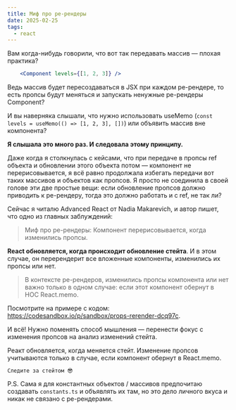 ```yaml
---
title: Миф про ре-рендеры
date: 2025-02-25
tags:
  - react
---
```


Вам когда-нибудь говорили, что вот так передавать массив — плохая практика?

```jsx
    <Component levels={[1, 2, 3]} />
```
Ведь массив будет пересоздаваться в JSX при каждом ре-рендере, то есть пропсы
будут меняться и запускать ненужные ре-рендеры Component?

И вы наверняка слышали, что нужно использовать useMemo (`const levels = useMemo(() => [1, 2, 3], [])`)
или объявить массив вне компонента?

**Я слышала это много раз.
И следовала этому принципу.**


Даже когда я столкнулась с кейсами, что при передаче в пропсы ref объекта и обновлении этого
объекта потом — компонент не перерисовывается, я всё равно продолжала избегать передачи вот
таких массивов и объектов как пропсов. Я просто не соединила в своей голове эти две простые вещи:
если обновление пропсов должно приводить к ре-рендеру, тогда это должно работать и с
ref, не так ли?

Сейчас я читалю Advanced React от Nadia Makarevich, и автор пишет, что одно из главных заблуждений:
> Миф про ре-рендеры: Компонент перерисовывается, когда изменились пропсы.

**React обновляется, когда происходит обновление стейта**. И в этом случае, он
перерендерит все вложенные компоненты, изменились их пропсы или нет.

> В контексте ре-рендеров, изменились пропсы компонента или нет важно только в одном случае:
если этот компонент обернут в HOC React.memo.

Посмотрите на примере с кодом: https://codesandbox.io/p/sandbox/props-rerender-dcq97c.

И всё! Нужно поменять способ мышления — перенести фокус с изменения пропсов на
анализ изменений стейта.

<Aside title="Итого">
    Реакт обновляется, когда меняется стейт.
    Изменение пропсов учитываются только в случае, если компонент обернут в React.memo.

    Следите за стейтом 😎
</Aside>

P.S. Сама я для константных объектов / массивов предпочитаю создавать `constants.ts` и объявлять
их там, но это дело личного вкуса и никак не связано с ре-рендерами.








